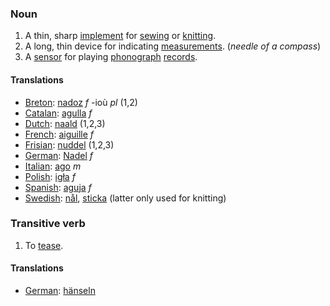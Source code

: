===Noun===

#A thin, sharp [[implement]] for [[sew]]ing or [[knit]]ting.
#A long, thin device for indicating [[measurement]]s. (''needle of a compass'')
#A [[sensor]] for playing [[phonograph]] [[record]]s.

==== Translations ====
*[[Breton]]: [[nadoz]] ''f'' -ioù ''pl'' (1,2)
*[[Catalan]]: [[agulla]] ''f''
*[[Dutch]]: [[naald]] (1,2,3)
*[[French]]: [[aiguille]] ''f''
*[[Frisian]]: [[nuddel]] (1,2,3)
*[[German]]: [[Nadel]] ''f''
*[[Italian]]: [[ago]] ''m''
*[[Polish]]: [[igła]] ''f''
*[[Spanish]]: [[aguja]] ''f''
*[[Swedish]]: [[nål]], [[sticka]] (latter only used for knitting)

===Transitive verb===

#To [[tease]].

====Translations====
*[[German]]: [[hänseln]]